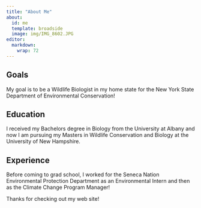 ```yaml
---
title: "About Me"
about:
  id: me
  template: broadside
  image: img/IMG_8602.JPG
editor: 
  markdown: 
    wrap: 72
---
```


::: {#me}
## Goals

My goal is to be a Wildlife Biologist in my home state for the New York
State Department of Environmental Conservation!

## Education

I received my Bachelors degree in Biology from the University at Albany
and now I am pursuing my Masters in Wildlife Conservation and Biology at
the University of New Hampshire.

## Experience 

Before coming to grad school, I worked for the Seneca Nation
Environmental Protection Department as an Environmental Intern and then
as the Climate Change Program Manager!
:::

Thanks for checking out my web site!
